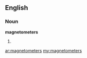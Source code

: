 ==English==

===Noun===
'''magnetometers'''

# {{plural of|[[magnetometer]]}}

[[ar:magnetometers]]
[[my:magnetometers]]